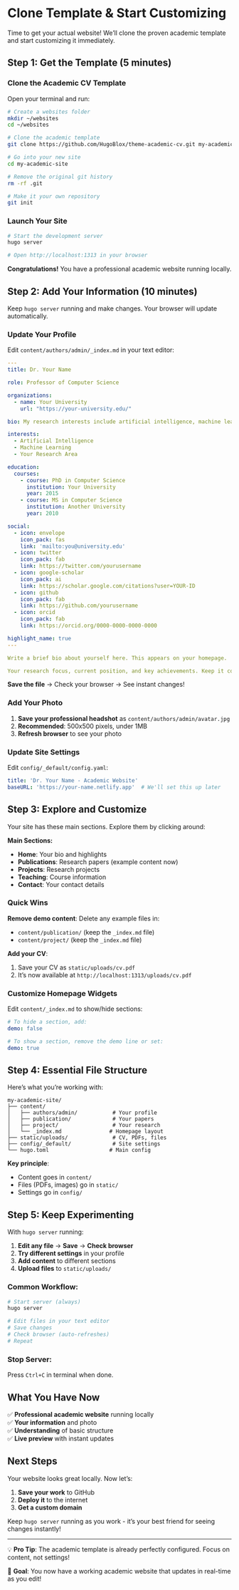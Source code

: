 # Clone Template & Start Customizing

Time to get your actual website! We'll clone the proven academic template and start customizing it immediately.

## Step 1: Get the Template (5 minutes)

### Clone the Academic CV Template

Open your terminal and run:

```bash
# Create a websites folder
mkdir ~/websites
cd ~/websites

# Clone the academic template
git clone https://github.com/HugoBlox/theme-academic-cv.git my-academic-site

# Go into your new site
cd my-academic-site

# Remove the original git history
rm -rf .git

# Make it your own repository
git init
```

### Launch Your Site

```bash
# Start the development server
hugo server

# Open http://localhost:1313 in your browser
```

**Congratulations!** You have a professional academic website running locally.

## Step 2: Add Your Information (10 minutes)

Keep `hugo server` running and make changes. Your browser will update automatically.

### Update Your Profile

Edit `content/authors/admin/_index.md` in your text editor:

```yaml
---
title: Dr. Your Name

role: Professor of Computer Science

organizations:
  - name: Your University
    url: "https://your-university.edu/"

bio: My research interests include artificial intelligence, machine learning, and computational biology.

interests:
  - Artificial Intelligence
  - Machine Learning
  - Your Research Area

education:
  courses:
    - course: PhD in Computer Science
      institution: Your University
      year: 2015
    - course: MS in Computer Science
      institution: Another University
      year: 2010

social:
  - icon: envelope
    icon_pack: fas
    link: 'mailto:you@university.edu'
  - icon: twitter
    icon_pack: fab
    link: https://twitter.com/yourusername
  - icon: google-scholar
    icon_pack: ai
    link: https://scholar.google.com/citations?user=YOUR-ID
  - icon: github
    icon_pack: fab
    link: https://github.com/yourusername
  - icon: orcid
    icon_pack: fab
    link: https://orcid.org/0000-0000-0000-0000

highlight_name: true
---

Write a brief bio about yourself here. This appears on your homepage.

Your research focus, current position, and key achievements. Keep it concise but informative.
```

**Save the file** → Check your browser → See instant changes!

### Add Your Photo

1. **Save your professional headshot** as `content/authors/admin/avatar.jpg`
2. **Recommended**: 500x500 pixels, under 1MB
3. **Refresh browser** to see your photo

### Update Site Settings

Edit `config/_default/config.yaml`:

```yaml
title: 'Dr. Your Name - Academic Website'
baseURL: 'https://your-name.netlify.app'  # We'll set this up later
```

## Step 3: Explore and Customize

Your site has these main sections. Explore them by clicking around:

**Main Sections:**

- **Home**: Your bio and highlights
- **Publications**: Research papers (example content now)
- **Projects**: Research projects  
- **Teaching**: Course information
- **Contact**: Your contact details

### Quick Wins

**Remove demo content**: Delete any example files in:

- `content/publication/` (keep the `_index.md` file)
- `content/project/` (keep the `_index.md` file)

**Add your CV**: 

1. Save your CV as `static/uploads/cv.pdf`
2. It's now available at `http://localhost:1313/uploads/cv.pdf`

### Customize Homepage Widgets

Edit `content/_index.md` to show/hide sections:

```yaml
# To hide a section, add: 
demo: false

# To show a section, remove the demo line or set:
demo: true
```

## Step 4: Essential File Structure

Here's what you're working with:

```
my-academic-site/
├── content/
│   ├── authors/admin/           # Your profile
│   ├── publication/             # Your papers
│   ├── project/                 # Your research
│   └── _index.md               # Homepage layout
├── static/uploads/              # CV, PDFs, files
├── config/_default/             # Site settings
└── hugo.toml                   # Main config
```

**Key principle**: 

- Content goes in `content/`
- Files (PDFs, images) go in `static/`
- Settings go in `config/`

## Step 5: Keep Experimenting

With `hugo server` running:

1. **Edit any file** → **Save** → **Check browser**
2. **Try different settings** in your profile
3. **Add content** to different sections
4. **Upload files** to `static/uploads/`

### Common Workflow:

```bash
# Start server (always)
hugo server

# Edit files in your text editor
# Save changes
# Check browser (auto-refreshes)
# Repeat
```

### Stop Server:

Press `Ctrl+C` in terminal when done.

## What You Have Now

✅ **Professional academic website** running locally  
✅ **Your information** and photo  
✅ **Understanding** of basic structure  
✅ **Live preview** with instant updates  

## Next Steps

Your website looks great locally. Now let's:

1. **Save your work** to GitHub
2. **Deploy it** to the internet
3. **Get a custom domain**

Keep `hugo server` running as you work - it's your best friend for seeing changes instantly!

---

💡 **Pro Tip**: The academic template is already perfectly configured. Focus on content, not settings!

🎯 **Goal**: You now have a working academic website that updates in real-time as you edit! 